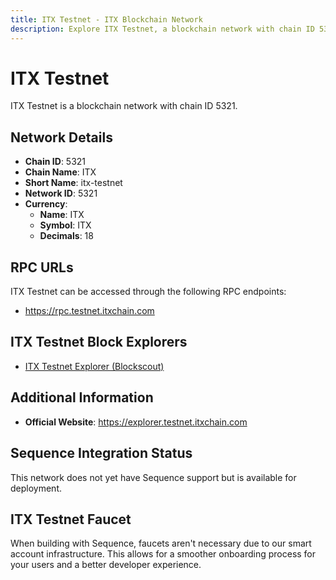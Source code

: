 ```yaml
--- 
title: ITX Testnet - ITX Blockchain Network
description: Explore ITX Testnet, a blockchain network with chain ID 5321. Learn about its native currency, ITX, and how to interact with the network.
---
```


# ITX Testnet

ITX Testnet is a blockchain network with chain ID 5321.

## Network Details

- **Chain ID**: 5321
- **Chain Name**: ITX
- **Short Name**: itx-testnet
- **Network ID**: 5321
- **Currency**: 
  - **Name**: ITX
  - **Symbol**: ITX
  - **Decimals**: 18

## RPC URLs

ITX Testnet can be accessed through the following RPC endpoints:

- https://rpc.testnet.itxchain.com

## ITX Testnet Block Explorers

- [ITX Testnet Explorer (Blockscout)](https://explorer.testnet.itxchain.com)

## Additional Information

- **Official Website**: https://explorer.testnet.itxchain.com

## Sequence Integration Status

This network does not yet have Sequence support but is available for deployment.

## ITX Testnet Faucet

When building with Sequence, faucets aren't necessary due to our smart account infrastructure. This allows for a smoother onboarding process for your users and a better developer experience.
